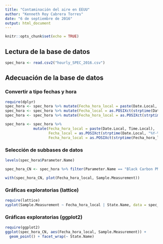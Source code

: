 ```yaml
---
title: "Contaminación del aire en EEUU"
author: "Kenneth Roy Cabrera Torres"
date: "6 de septiembre de 2016"
output: html_document
---
```


```r
knitr::opts_chunk$set(echo = TRUE)
```

## Lectura de la base de datos
```r
spec_hora <- read.csv2("hourly_SPEC_2016.csv")
```

## Adecuación de la base de datos

### Convertir a tipo fechas y hora
```r
require(dplyr)
spec_hora <- spec_hora %>% mutate(Fecha_hora_local = paste(Date.Local, Time.Local))
spec_hora <- spec_hora %>% mutate(Fecha_local = as.POSIXct(strptime(Date.Local, "%Y-%m-%d")))
spec_hora <- spec_hora %>% mutate(Fecha_hora_local = as.POSIXct(strptime(Fecha_hora_local, "%Y-%m-%d %H:%M")))

spec_hora <- spec_hora %>%
             mutate(Fecha_hora_local = paste(Date.Local, Time.Local),
                    Fecha_local = as.POSIXct(strptime(Date.Local, "%Y-%m-%d")),
                    Fecha_hora_local = as.POSIXct(strptime(Fecha_hora_local, "%Y-%m-%d %H:%M")))
```

### Selección de subbases de datos
```r
levels(spec_hora$Parameter.Name)

spec_hora_CN <- spec_hora %>% filter(Parameter.Name == "Black Carbon PM2.5 at 880 nm")

with(spec_hora_CN, plot(Fecha_hora_local, Sample.Measurement))
```

### Gráficas exploratorias (lattice)
```r
require(lattice)
xyplot(Sample.Measurement ~ Fecha_hora_local | State.Name, data = spec_hora_CN)
```

### Gráficas exploratorias (ggplot2)
```r
require(ggplot2)
ggplot(spec_hora_CN, aes(Fecha_hora_local, Sample.Measurement)) +
  geom_point() + facet_wrap(~ State.Name)
```

